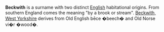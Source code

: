 
'''Beckwith''' is a surname with two distinct [[England|English]] habitational origins. From southern England comes the meaning "by a brook or stream". [[Beckwith, West Yorkshire]] derives from Old English b&#275;ce �beech� and Old Norse vi�r �wood�.

{{vocab-stub}}